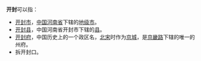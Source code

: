 '''开封'''可以指：
* [[开封市|开封市]]，[[中国|中国]][[河南省|河南省]]下辖的[[地级市|地级市]]。
* [[开封县|开封县]]，中国河南省开封市下辖的[[县|县]]。
* [[开封府|开封府]]，中国历史上的一个政区名，[[北宋|北宋]]时作为[[首都|京城]]，是[[京畿路|京畿路]]下辖的唯一的州府。
* 拆开封口。
{{disambig|Cat=二字地名消歧义|K}}